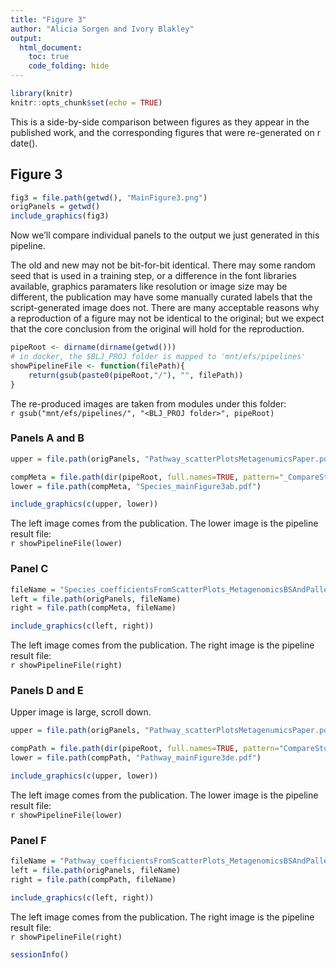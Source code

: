 ```yaml
---
title: "Figure 3"
author: "Alicia Sorgen and Ivory Blakley"
output:
  html_document:
    toc: true
    code_folding: hide
---
```


```r
library(knitr)
knitr::opts_chunk$set(echo = TRUE)
```

This is a side-by-side comparison between figures as they appear in the published work, and the corresponding figures that were re-generated on ` `r date()` `.

## Figure 3

```r
fig3 = file.path(getwd(), "MainFigure3.png")
origPanels = getwd()
include_graphics(fig3)
```

Now we'll compare individual panels to the output we just generated in this pipeline.  

The old and new may not be bit-for-bit identical.  There may some random seed that is used in a training step, or a difference in the font libraries available, graphics paramaters like resolution or image size may be different, the publication may have some manually curated labels that the script-generated image does not.  There are many acceptable reasons why a reproduction of a figure may not be identical to the original; but we expect that the core conclusion from the original will hold for the reproduction.

```r
pipeRoot <- dirname(dirname(getwd()))
# in docker, the $BLJ_PROJ folder is mapped to 'mnt/efs/pipelines'
showPipelineFile <- function(filePath){
    return(gsub(paste0(pipeRoot,"/"), "", filePath))
}
```

The re-produced images are taken from modules under this folder:               
``r gsub("mnt/efs/pipelines/", "<BLJ_PROJ folder>", pipeRoot)``


### Panels A and B

```r
upper = file.path(origPanels, "Pathway_scatterPlotsMetagenumicsPaper.pdf")

compMeta = file.path(dir(pipeRoot, full.names=TRUE, pattern="_CompareStudiesMetagenomics"),"output")
lower = file.path(compMeta, "Species_mainFigure3ab.pdf")

include_graphics(c(upper, lower))
```

The left image comes from the publication.  The lower image is the pipeline result file:            
``r showPipelineFile(lower)``

### Panel C

```r
fileName = "Species_coefficientsFromScatterPlots_MetagenomicsBSAndPalleja.pdf"
left = file.path(origPanels, fileName)
right = file.path(compMeta, fileName)

include_graphics(c(left, right))
```

The left image comes from the publication.  The right image is the pipeline result file:            
``r showPipelineFile(right)``

### Panels D and E

Upper image is large, scroll down.

```r
upper = file.path(origPanels, "Pathway_scatterPlotsMetagenumicsPaper.pdf")

compPath = file.path(dir(pipeRoot, full.names=TRUE, pattern="CompareStudiesPathways"),"output")
lower = file.path(compPath, "Pathway_mainFigure3de.pdf")

include_graphics(c(upper, lower))
```

The left image comes from the publication.  The lower image is the pipeline result file:            
``r showPipelineFile(lower)``

### Panel F

```r
fileName = "Pathway_coefficientsFromScatterPlots_MetagenomicsBSAndPalleja.pdf"
left = file.path(origPanels, fileName)
right = file.path(compPath, fileName)

include_graphics(c(left, right))
```

The left image comes from the publication.  The right image is the pipeline result file:            
``r showPipelineFile(right)``

```r
sessionInfo()
```
